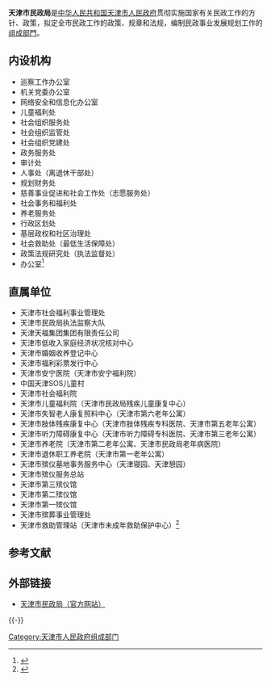 {{Infobox PRCG
|机构名称=天津市民政局
|标志1=Red star.svg
|标志1说明=[[印章|印章]][[s:国务院关于国家行政机关和企业事业单位社会团体印章管理的规定|规定]]：[[直径|直径]]?厘米，中央刊[[五角星|五角星]]。
|职位1=局长
|人员1=[[朱峰_(1968年)|朱　峰]]
|职位2=副局长
|人员2=杜　翔{{wrap}}张清玲{{wrap}}刘丽红
|人数2=3
|成立时间=
|上级机构=[[天津市人民政府|天津市人民政府]]
|机构类型=[[天津市人民政府组成部门|天津市人民政府组成部门]]
|行政级别=正地厅级
|地址1=[[天津市|天津市]][[南开区|南开区]]卫津南路苍穹道1号
|网站=天津市民政局
|网址=http://mz.tj.gov.cn/
}}

'''天津市民政局'''是[[中华人民共和国|中华人民共和国]][[天津市人民政府|天津市人民政府]]贯彻实施国家有关民政工作的方针、政策，拟定全市民政工作的政策、规章和法规，编制民政事业发展规划工作的[[天津市人民政府组成部门|组成部門]]。

==内设机构==
*巡察工作办公室
*机关党委办公室
*网络安全和信息化办公室
*儿童福利处
*社会组织服务处
*社会组织监管处
*社会组织党建处
*政务服务处
*审计处
*人事处（离退休干部处）
*规划财务处
*慈善事业促进和社会工作处（志愿服务处）
*社会事务和福利处
*养老服务处
*行政区划处
*基层政权和社区治理处
*社会救助处（最低生活保障处）
*政策法规研究处（执法监督处）
*办公室<ref>{{Cite web |url=http://www.tjmz.gov.cn/nsjg/index.shtml |title=天津市民政局机构设置 |access-date=2010-02-06 |archive-url=https://web.archive.org/web/20090730204423/http://www.tjmz.gov.cn/nsjg/index.shtml |archive-date=2009-07-30 |dead-url=yes }}</ref>

==直属单位==
*天津市社会福利事业管理处
*天津市民政局执法监察大队
*天津天福集团集团有限责任公司
*天津市低收入家庭经济状况核对中心
*天津市婚姻收养登记中心
*天津市福利彩票发行中心
*天津市安宁医院（天津市安宁福利院）
*中国天津SOS儿童村
*天津市社会福利院
*天津市儿童福利院（天津市民政局残疾儿童康复中心）
*天津市失智老人康复照料中心（天津市第六老年公寓）
*天津市肢体残疾康复中心（天津市肢体残疾专科医院、天津市第五老年公寓）
*天津市听力障碍康复中心（天津市听力障碍专科医院、天津市第三老年公寓）
*天津市养老院（天津市第二老年公寓、天津市民政局老年病医院）
*天津市退休职工养老院（天津市第一老年公寓）
*天津市殡仪墓地事务服务中心（天津寝园、天津憩园）
*天津市殡仪服务总站
*天津市第三殡仪馆
*天津市第二殡仪馆
*天津市第一殡仪馆
*天津市殡葬事业管理处
*天津市救助管理站（天津市未成年救助保护中心）<ref>{{Cite web |url=http://www.tjmz.gov.cn/zsdw/index.shtml |title=天津市民政局直属单位 |access-date=2010-02-07 |archive-url=https://web.archive.org/web/20091003063750/http://www.tjmz.gov.cn/zsdw/index.shtml |archive-date=2009-10-03 |dead-url=yes }}</ref>

==参考文献==
{{Reflist}}

==外部链接==
*[http://mz.tj.gov.cn/ 天津市民政局（官方网站）] {{Wayback|url=http://mz.tj.gov.cn/ |date=20220331124514 }}

{{-}}
{{天津市人民政府}}

[[Category:天津市人民政府组成部门|Category:天津市人民政府组成部门]]